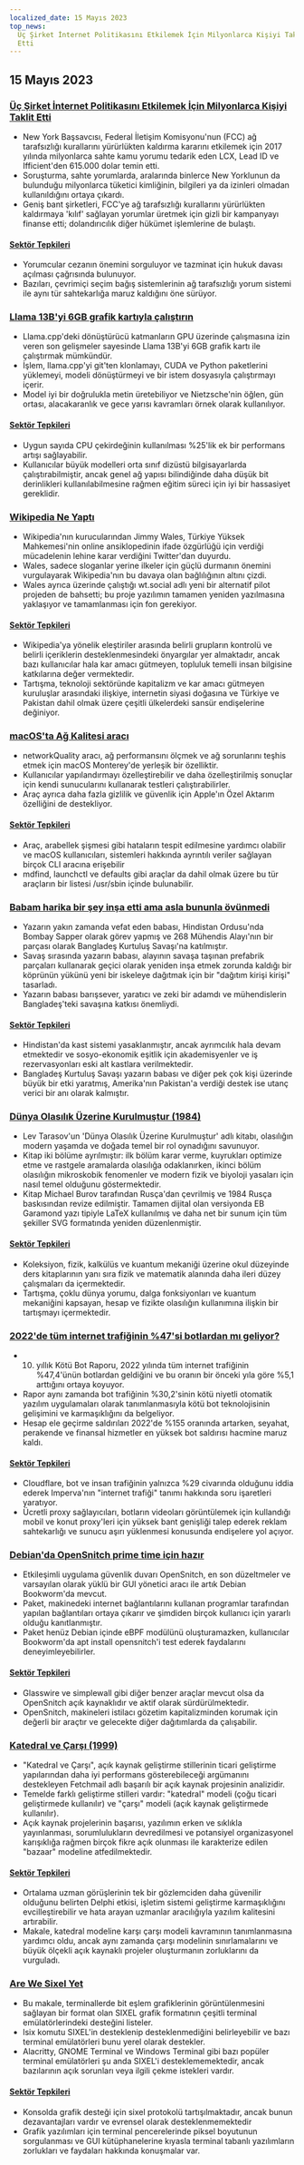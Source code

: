 ```yaml
---
localized_date: 15 Mayıs 2023
top_news:
  Üç Şirket İnternet Politikasını Etkilemek İçin Milyonlarca Kişiyi Taklit
  Etti
---
```




<CallToAction />

<Steps>

## 15 Mayıs 2023

### [Üç Şirket İnternet Politikasını Etkilemek İçin Milyonlarca Kişiyi Taklit Etti](https://ag.ny.gov/press-release/2023/attorney-general-james-secures-615000-companies-supplied-fake-comments-influence)

- New York Başsavcısı, Federal İletişim Komisyonu'nun (FCC) ağ tarafsızlığı kurallarını yürürlükten kaldırma kararını etkilemek için 2017 yılında milyonlarca sahte kamu yorumu tedarik eden LCX, Lead ID ve Ifficient'den 615.000 dolar temin etti.
- Soruşturma, sahte yorumlarda, aralarında binlerce New Yorklunun da bulunduğu milyonlarca tüketici kimliğinin, bilgileri ya da izinleri olmadan kullanıldığını ortaya çıkardı.
- Geniş bant şirketleri, FCC'ye ağ tarafsızlığı kurallarını yürürlükten kaldırmaya 'kılıf' sağlayan yorumlar üretmek için gizli bir kampanyayı finanse etti; dolandırıcılık diğer hükümet işlemlerine de bulaştı.

#### [Sektör Tepkileri](http://news.ycombinator.com/item?id=35934504)

- Yorumcular cezanın önemini sorguluyor ve tazminat için hukuk davası açılması çağrısında bulunuyor.
- Bazıları, çevrimiçi seçim bağış sistemlerinin ağ tarafsızlığı yorum sistemi ile aynı tür sahtekarlığa maruz kaldığını öne sürüyor.

### [Llama 13B'yi 6GB grafik kartıyla çalıştırın](https://gist.github.com/rain-1/8cc12b4b334052a21af8029aa9c4fafc)

- Llama.cpp'deki dönüştürücü katmanların GPU üzerinde çalışmasına izin veren son gelişmeler sayesinde Llama 13B'yi 6GB grafik kartı ile çalıştırmak mümkündür.
- İşlem, llama.cpp'yi git'ten klonlamayı, CUDA ve Python paketlerini yüklemeyi, modeli dönüştürmeyi ve bir istem dosyasıyla çalıştırmayı içerir.
- Model iyi bir doğrulukla metin üretebiliyor ve Nietzsche'nin öğlen, gün ortası, alacakaranlık ve gece yarısı kavramları örnek olarak kullanılıyor.

#### [Sektör Tepkileri](http://news.ycombinator.com/item?id=35937505)

- Uygun sayıda CPU çekirdeğinin kullanılması %25'lik ek bir performans artışı sağlayabilir.
- Kullanıcılar büyük modelleri orta sınıf dizüstü bilgisayarlarda çalıştırabilmiştir, ancak genel ağ yapısı bilindiğinde daha düşük bit derinlikleri kullanılabilmesine rağmen eğitim süreci için iyi bir hassasiyet gereklidir.

### [Wikipedia Ne Yaptı](https://twitter.com/jimmy_wales/status/1657494022741426180)

- Wikipedia'nın kurucularından Jimmy Wales, Türkiye Yüksek Mahkemesi'nin online ansiklopedinin ifade özgürlüğü için verdiği mücadelenin lehine karar verdiğini Twitter'dan duyurdu.
- Wales, sadece sloganlar yerine ilkeler için güçlü durmanın önemini vurgulayarak Wikipedia'nın bu davaya olan bağlılığının altını çizdi.
- Wales ayrıca üzerinde çalıştığı wt.social adlı yeni bir alternatif pilot projeden de bahsetti; bu proje yazılımın tamamen yeniden yazılmasına yaklaşıyor ve tamamlanması için fon gerekiyor.

#### [Sektör Tepkileri](http://news.ycombinator.com/item?id=35935714)

- Wikipedia'ya yönelik eleştiriler arasında belirli grupların kontrolü ve belirli içeriklerin desteklenmesindeki önyargılar yer almaktadır, ancak bazı kullanıcılar hala kar amacı gütmeyen, topluluk temelli insan bilgisine katkılarına değer vermektedir.
- Tartışma, teknoloji sektöründe kapitalizm ve kar amacı gütmeyen kuruluşlar arasındaki ilişkiye, internetin siyasi doğasına ve Türkiye ve Pakistan dahil olmak üzere çeşitli ülkelerdeki sansür endişelerine değiniyor.

### [macOS'ta Ağ Kalitesi aracı](https://cyberhost.uk/the-hidden-macos-speedtest-tool-networkquality/)

- networkQuality aracı, ağ performansını ölçmek ve ağ sorunlarını teşhis etmek için macOS Monterey'de yerleşik bir özelliktir.
- Kullanıcılar yapılandırmayı özelleştirebilir ve daha özelleştirilmiş sonuçlar için kendi sunucularını kullanarak testleri çalıştırabilirler.
- Araç ayrıca daha fazla gizlilik ve güvenlik için Apple'ın Özel Aktarım özelliğini de destekliyor.

#### [Sektör Tepkileri](http://news.ycombinator.com/item?id=35936999)

- Araç, arabellek şişmesi gibi hataların tespit edilmesine yardımcı olabilir ve macOS kullanıcıları, sistemleri hakkında ayrıntılı veriler sağlayan birçok CLI aracına erişebilir
- mdfind, launchctl ve defaults gibi araçlar da dahil olmak üzere bu tür araçların bir listesi /usr/sbin içinde bulunabilir.

### [Babam harika bir şey inşa etti ama asla bununla övünmedi](https://robotsinplainenglish.com/e/2023-04-23-aaba-obit.html)

- Yazarın yakın zamanda vefat eden babası, Hindistan Ordusu'nda Bombay Sapper olarak görev yapmış ve 268 Mühendis Alayı'nın bir parçası olarak Bangladeş Kurtuluş Savaşı'na katılmıştır.
- Savaş sırasında yazarın babası, alayının savaşa taşınan prefabrik parçaları kullanarak geçici olarak yeniden inşa etmek zorunda kaldığı bir köprünün yükünü yeni bir iskeleye dağıtmak için bir "dağıtım kirişi kirişi" tasarladı.
- Yazarın babası barışsever, yaratıcı ve zeki bir adamdı ve mühendislerin Bangladeş'teki savaşına katkısı önemliydi.

#### [Sektör Tepkileri](http://news.ycombinator.com/item?id=35934903)

- Hindistan'da kast sistemi yasaklanmıştır, ancak ayrımcılık hala devam etmektedir ve sosyo-ekonomik eşitlik için akademisyenler ve iş rezervasyonları eski alt kastlara verilmektedir.
- Bangladeş Kurtuluş Savaşı yazarın babası ve diğer pek çok kişi üzerinde büyük bir etki yaratmış, Amerika'nın Pakistan'a verdiği destek ise utanç verici bir anı olarak kalmıştır.

### [Dünya Olasılık Üzerine Kurulmuştur (1984)](https://archive.org/details/lev-tarasov-the-world-is-built-on-probability-mir-2023)

- Lev Tarasov'un 'Dünya Olasılık Üzerine Kurulmuştur' adlı kitabı, olasılığın modern yaşamda ve doğada temel bir rol oynadığını savunuyor.
- Kitap iki bölüme ayrılmıştır: ilk bölüm karar verme, kuyrukları optimize etme ve rastgele aramalarda olasılığa odaklanırken, ikinci bölüm olasılığın mikroskobik fenomenler ve modern fizik ve biyoloji yasaları için nasıl temel olduğunu göstermektedir.
- Kitap Michael Burov tarafından Rusça'dan çevrilmiş ve 1984 Rusça baskısından revize edilmiştir. Tamamen dijital olan versiyonda EB Garamond yazı tipiyle LaTeX kullanılmış ve daha net bir sunum için tüm şekiller SVG formatında yeniden düzenlenmiştir.

#### [Sektör Tepkileri](http://news.ycombinator.com/item?id=35937375)

- Koleksiyon, fizik, kalkülüs ve kuantum mekaniği üzerine okul düzeyinde ders kitaplarının yanı sıra fizik ve matematik alanında daha ileri düzey çalışmaları da içermektedir.
- Tartışma, çoklu dünya yorumu, dalga fonksiyonları ve kuantum mekaniğini kapsayan, hesap ve fizikte olasılığın kullanımına ilişkin bir tartışmayı içermektedir.

### [2022'de tüm internet trafiğinin %47'si botlardan mı geliyor?](https://www.securitymagazine.com/articles/99339-47-of-all-internet-traffic-came-from-bots-in-2022)

- 10. yıllık Kötü Bot Raporu, 2022 yılında tüm internet trafiğinin %47,4'ünün botlardan geldiğini ve bu oranın bir önceki yıla göre %5,1 arttığını ortaya koyuyor.
- Rapor aynı zamanda bot trafiğinin %30,2'sinin kötü niyetli otomatik yazılım uygulamaları olarak tanımlanmasıyla kötü bot teknolojisinin gelişimini ve karmaşıklığını da belgeliyor.
- Hesap ele geçirme saldırıları 2022'de %155 oranında artarken, seyahat, perakende ve finansal hizmetler en yüksek bot saldırısı hacmine maruz kaldı.

#### [Sektör Tepkileri](http://news.ycombinator.com/item?id=35938433)

- Cloudflare, bot ve insan trafiğinin yalnızca %29 civarında olduğunu iddia ederek Imperva'nın "internet trafiği" tanımı hakkında soru işaretleri yaratıyor.
- Ücretli proxy sağlayıcıları, botların videoları görüntülemek için kullandığı mobil ve konut proxy'leri için yüksek bant genişliği talep ederek reklam sahtekarlığı ve sunucu aşırı yüklenmesi konusunda endişelere yol açıyor.

### [Debian'da OpenSnitch prime time için hazır](https://people.skolelinux.org/pere/blog/OpenSnitch_in_Debian_ready_for_prime_time.html)

- Etkileşimli uygulama güvenlik duvarı OpenSnitch, en son düzeltmeler ve varsayılan olarak yüklü bir GUI yönetici aracı ile artık Debian Bookworm'da mevcut.
- Paket, makinedeki internet bağlantılarını kullanan programlar tarafından yapılan bağlantıları ortaya çıkarır ve şimdiden birçok kullanıcı için yararlı olduğu kanıtlanmıştır.
- Paket henüz Debian içinde eBPF modülünü oluşturamazken, kullanıcılar Bookworm'da apt install opensnitch'i test ederek faydalarını deneyimleyebilirler.

#### [Sektör Tepkileri](http://news.ycombinator.com/item?id=35936044)

- Glasswire ve simplewall gibi diğer benzer araçlar mevcut olsa da OpenSnitch açık kaynaklıdır ve aktif olarak sürdürülmektedir.
- OpenSnitch, makineleri istilacı gözetim kapitalizminden korumak için değerli bir araçtır ve gelecekte diğer dağıtımlarda da çalışabilir.

### [Katedral ve Çarşı (1999)](http://www.catb.org/~esr/writings/cathedral-bazaar/cathedral-bazaar/)

- "Katedral ve Çarşı", açık kaynak geliştirme stillerinin ticari geliştirme yapılarından daha iyi performans gösterebileceği argümanını destekleyen Fetchmail adlı başarılı bir açık kaynak projesinin analizidir.
- Temelde farklı geliştirme stilleri vardır: "katedral" modeli (çoğu ticari geliştirmede kullanılır) ve "çarşı" modeli (açık kaynak geliştirmede kullanılır).
- Açık kaynak projelerinin başarısı, yazılımın erken ve sıklıkla yayınlanması, sorumlulukların devredilmesi ve potansiyel organizasyonel karışıklığa rağmen birçok fikre açık olunması ile karakterize edilen "bazaar" modeline atfedilmektedir.

#### [Sektör Tepkileri](http://news.ycombinator.com/item?id=35939383)

- Ortalama uzman görüşlerinin tek bir gözlemciden daha güvenilir olduğunu belirten Delphi etkisi, işletim sistemi geliştirme karmaşıklığını evcilleştirebilir ve hata arayan uzmanlar aracılığıyla yazılım kalitesini artırabilir.
- Makale, katedral modeline karşı çarşı modeli kavramının tanımlanmasına yardımcı oldu, ancak aynı zamanda çarşı modelinin sınırlamalarını ve büyük ölçekli açık kaynaklı projeler oluşturmanın zorluklarını da vurguladı.

### [Are We Sixel Yet](https://www.arewesixelyet.com/)

- Bu makale, terminallerde bit eşlem grafiklerinin görüntülenmesini sağlayan bir format olan SIXEL grafik formatının çeşitli terminal emülatörlerindeki desteğini listeler.
- lsix komutu SIXEL'in desteklenip desteklenmediğini belirleyebilir ve bazı terminal emülatörleri bunu yerel olarak destekler.
- Alacritty, GNOME Terminal ve Windows Terminal gibi bazı popüler terminal emülatörleri şu anda SIXEL'i desteklememektedir, ancak bazılarının açık sorunları veya ilgili çekme istekleri vardır.

#### [Sektör Tepkileri](http://news.ycombinator.com/item?id=35936331)

- Konsolda grafik desteği için sixel protokolü tartışılmaktadır, ancak bunun dezavantajları vardır ve evrensel olarak desteklenmemektedir
- Grafik yazılımları için terminal pencerelerinde piksel boyutunun sorgulanması ve GUI kütüphanelerine kıyasla terminal tabanlı yazılımların zorlukları ve faydaları hakkında konuşmalar var.

</Steps>
